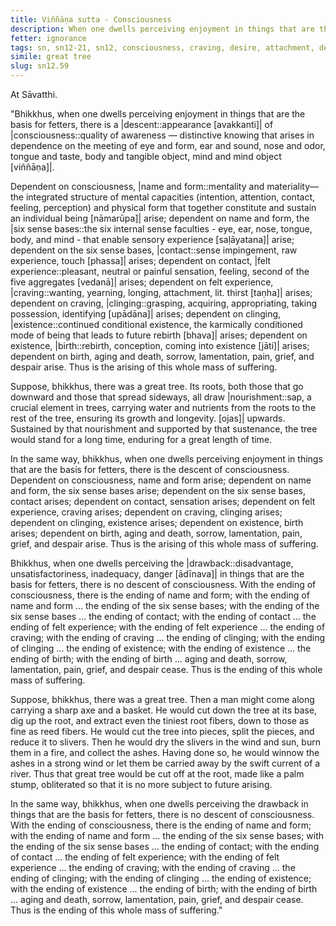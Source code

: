 ```yaml
---
title: Viññāṇa sutta - Consciousness
description: When one dwells perceiving enjoyment in things that are the basis for fetters, there is a descent of consciousness. When one dwells perceiving the drawback in things that are the basis for fetters, there is no descent of consciousness.
fetter: ignorance
tags: sn, sn12-21, sn12, consciousness, craving, desire, attachment, dependent co-arising, dependent origination, twelve links, name and form, six sense bases, contact, sensation, craving, clinging, existence, birth, aging, death, sorrow, lamentation, pain, grief, despair, suffering, dukkha
simile: great tree
slug: sn12.59
---
```


At Sāvatthi.

"Bhikkhus, when one dwells perceiving enjoyment in things that are the basis for fetters, there is a |descent::appearance [avakkanti]| of |consciousness::quality of awareness — distinctive knowing that arises in dependence on the meeting of eye and form, ear and sound, nose and odor, tongue and taste, body and tangible object, mind and mind object [viññāṇa]|.

Dependent on consciousness, |name and form::mentality and materiality—the integrated structure of mental capacities (intention, attention, contact, feeling, perception) and physical form that together constitute and sustain an individual being [nāmarūpa]| arise; dependent on name and form, the |six sense bases::the six internal sense faculties - eye, ear, nose, tongue, body, and mind - that enable sensory experience [saḷāyatana]| arise; dependent on the six sense bases, |contact::sense impingement, raw experience, touch [phassa]| arises; dependent on contact, |felt experience::pleasant, neutral or painful sensation, feeling, second of the five aggregates [vedanā]| arises; dependent on felt experience, |craving::wanting, yearning, longing, attachment, lit. thirst [taṇha]| arises; dependent on craving, |clinging::grasping, acquiring, appropriating, taking possession, identifying [upādāna]| arises; dependent on clinging, |existence::continued conditional existence, the karmically conditioned mode of being that leads to future rebirth [bhava]| arises; dependent on existence, |birth::rebirth, conception, coming into existence [jāti]| arises; dependent on birth, aging and death, sorrow, lamentation, pain, grief, and despair arise. Thus is the arising of this whole mass of suffering.

Suppose, bhikkhus, there was a great tree. Its roots, both those that go downward and those that spread sideways, all draw |nourishment::sap, a crucial element in trees, carrying water and nutrients from the roots to the rest of the tree, ensuring its growth and longevity. [ojas]| upwards. Sustained by that nourishment and supported by that sustenance, the tree would stand for a long time, enduring for a great length of time.

In the same way, bhikkhus, when one dwells perceiving enjoyment in things that are the basis for fetters, there is the descent of consciousness. Dependent on consciousness, name and form arise; dependent on name and form, the six sense bases arise; dependent on the six sense bases, contact arises; dependent on contact, sensation arises; dependent on felt experience, craving arises; dependent on craving, clinging arises; dependent on clinging, existence arises; dependent on existence, birth arises; dependent on birth, aging and death, sorrow, lamentation, pain, grief, and despair arise. Thus is the arising of this whole mass of suffering.

Bhikkhus, when one dwells perceiving the |drawback::disadvantage, unsatisfactoriness, inadequacy, danger [ādīnava]| in things that are the basis for fetters, there is no descent of consciousness. With the ending of consciousness, there is the ending of name and form; with the ending of name and form ... the ending of the six sense bases; with the ending of the six sense bases ... the ending of contact; with the ending of contact ... the ending of felt experience; with the ending of felt experience ... the ending of craving; with the ending of craving ... the ending of clinging; with the ending of clinging ... the ending of existence; with the ending of existence ... the ending of birth; with the ending of birth ... aging and death, sorrow, lamentation, pain, grief, and despair cease. Thus is the ending of this whole mass of suffering.

Suppose, bhikkhus, there was a great tree. Then a man might come along carrying a sharp axe and a basket. He would cut down the tree at its base, dig up the root, and extract even the tiniest root fibers, down to those as fine as reed fibers. He would cut the tree into pieces, split the pieces, and reduce it to slivers. Then he would dry the slivers in the wind and sun, burn them in a fire, and collect the ashes. Having done so, he would winnow the ashes in a strong wind or let them be carried away by the swift current of a river. Thus that great tree would be cut off at the root, made like a palm stump, obliterated so that it is no more subject to future arising.

In the same way, bhikkhus, when one dwells perceiving the drawback in things that are the basis for fetters, there is no descent of consciousness. With the ending of consciousness, there is the ending of name and form; with the ending of name and form ... the ending of the six sense bases; with the ending of the six sense bases ... the ending of contact; with the ending of contact ... the ending of felt experience; with the ending of felt experience ... the ending of craving; with the ending of craving ... the ending of clinging; with the ending of clinging ... the ending of existence; with the ending of existence ... the ending of birth; with the ending of birth ... aging and death, sorrow, lamentation, pain, grief, and despair cease. Thus is the ending of this whole mass of suffering."